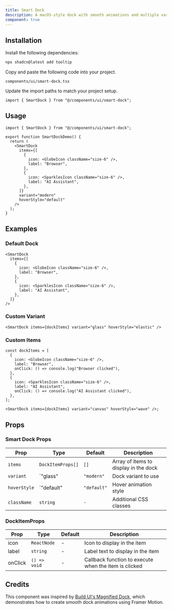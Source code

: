 ```yaml
---
title: Smart Dock
description: A macOS-style dock with smooth animations and multiple variants.
component: true
---
```


<ComponentPreview name="smart-dock-demo" />

## Installation

<Steps>

<Step>Install the following dependencies:</Step>

```bash
npx shadcn@latest add tooltip
```

<Step>Copy and paste the following code into your project.</Step>

`components/ui/smart-dock.tsx`

<ComponentSource name="smart-dock" />

<Step>Update the import paths to match your project setup.</Step>

```tsx
import { SmartDock } from "@/components/ui/smart-dock";
```

</Steps>

## Usage

```tsx
import { SmartDock } from "@/components/ui/smart-dock";

export function SmartDockDemo() {
  return (
    <SmartDock
      items={[
        {
          icon: <GlobeIcon className="size-6" />,
          label: "Browser",
        },
        {
          icon: <SparklesIcon className="size-6" />,
          label: "AI Assistant",
        },
      ]}
      variant="modern"
      hoverStyle="default"
    />
  );
}
```

## Examples

### Default Dock

```tsx
<SmartDock
  items={[
    {
      icon: <GlobeIcon className="size-6" />,
      label: "Browser",
    },
    {
      icon: <SparklesIcon className="size-6" />,
      label: "AI Assistant",
    },
  ]}
/>
```

### Custom Variant

```tsx
<SmartDock items={dockItems} variant="glass" hoverStyle="elastic" />
```

### Custom Items

```tsx
const dockItems = [
  {
    icon: <GlobeIcon className="size-6" />,
    label: "Browser",
    onClick: () => console.log("Browser clicked"),
  },
  {
    icon: <SparklesIcon className="size-6" />,
    label: "AI Assistant",
    onClick: () => console.log("AI Assistant clicked"),
  },
];

<SmartDock items={dockItems} variant="canvas" hoverStyle="wave" />;
```

## Props

### Smart Dock Props

| Prop         | Type              | Default     | Description                           |
| ------------ | ----------------- | ----------- | ------------------------------------- |
| `items`      | `DockItemProps[]` | `[]`        | Array of items to display in the dock |
| `variant`    | `"glass"          | `"modern"`  | Dock variant to use                   |
| `hoverStyle` | `"default"        | `"default"` | Hover animation style                 |
| `className`  | `string`          | `-`         | Additional CSS classes                |

### DockItemProps

| Prop    | Type         | Default | Description                                           |
| ------- | ------------ | ------- | ----------------------------------------------------- |
| icon    | `ReactNode`  | -       | Icon to display in the item                           |
| label   | `string`     | -       | Label text to display in the item                     |
| onClick | `() => void` | -       | Callback function to execute when the item is clicked |

## Credits

This component was inspired by [Build UI's Magnified Dock](https://buildui.com/recipes/magnified-dock/), which demonstrates how to create smooth dock animations using Framer Motion.
